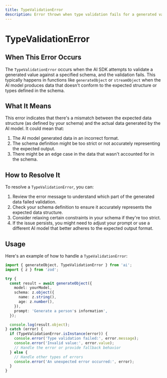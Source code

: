 ```yaml
---
title: TypeValidationError
description: Error thrown when type validation fails for a generated value
---
```


# TypeValidationError

## When This Error Occurs

The `TypeValidationError` occurs when the AI SDK attempts to validate a generated value against a specified schema, and the validation fails. This typically happens in functions like `generateObject` or `streamObject` when the AI model produces data that doesn't conform to the expected structure or types defined in the schema.

## What It Means

This error indicates that there's a mismatch between the expected data structure (as defined by your schema) and the actual data generated by the AI model. It could mean that:

1. The AI model generated data in an incorrect format.
2. The schema definition might be too strict or not accurately representing the expected output.
3. There might be an edge case in the data that wasn't accounted for in the schema.

## How to Resolve It

To resolve a `TypeValidationError`, you can:

1. Review the error message to understand which part of the generated data failed validation.
2. Check your schema definition to ensure it accurately represents the expected data structure.
3. Consider relaxing certain constraints in your schema if they're too strict.
4. If the issue persists, you might need to adjust your prompt or use a different AI model that better adheres to the expected output format.

## Usage

Here's an example of how to handle a `TypeValidationError`:

```ts
import { generateObject, TypeValidationError } from 'ai';
import { z } from 'zod';

try {
  const result = await generateObject({
    model: yourModel,
    schema: z.object({
      name: z.string(),
      age: z.number(),
    }),
    prompt: 'Generate a person's information',
  });

  console.log(result.object);
} catch (error) {
  if (TypeValidationError.isInstance(error)) {
    console.error('Type validation failed:', error.message);
    console.error('Invalid value:', error.value);
    // Handle the error or provide fallback behavior
  } else {
    // Handle other types of errors
    console.error('An unexpected error occurred:', error);
  }
}
```
